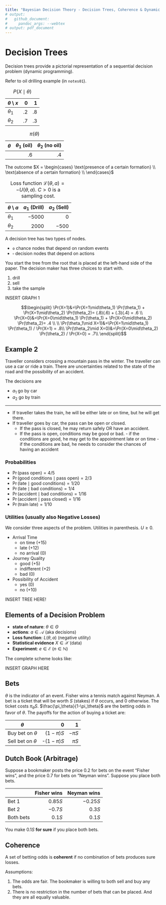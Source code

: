 ```yaml
---
title: "Bayesian Decision Theory - Decision Trees, Coherence & Dynamic Programing"
# output:
#   github_document:
#     pandoc_args: --webtex
# output: pdf_document
---
```


\newcommand{\norm}[1]{\left\lVert#1\right\rVert}
\newcommand{\p}[1]{\left(#1\right)}
\newcommand{\bk}[1]{\left[#1\right]}
\newcommand{\bc}[1]{ \left\{#1\right\} }
\newcommand{\abs}[1]{ \left|#1\right| }
\newcommand{\mat}{ \begin{pmatrix} }
\newcommand{\tam}{ \end{pmatrix} }
\newcommand{\suml}{ \sum_{i=1}^n }
\newcommand{\prodl}{ \prod_{i=1}^n }
\newcommand{\ds}{ \displaystyle }
\newcommand{\df}[2]{ \frac{d#1}{d#2} }
\newcommand{\ddf}[2]{ \frac{d^2#1}{d{#2}^2} }
\newcommand{\pd}[2]{ \frac{\partial#1}{\partial#2} }
\newcommand{\pdd}[2]{\frac{\partial^2#1}{\partial{#2}^2} }
\newcommand{\N}{ \mathcal{N} }
\newcommand{\E}{ \text{E} }
\newcommand{\A}{ \mathcal{A} }
\newcommand{\X}{ \mathcal{X} }

# Decision Trees

Decision trees provide a pictorial representation of a sequential decision
problem (dynamic programming).

Refer to oil drilling example (in `notes01`).

| $\theta$ \\ $x$ | 0 | 1 |
|---|---:|---:|
| $\theta_1$ | .2 | .8 |
| $\theta_2$ | .7 | .3 |
Table: $P(X\mid\theta)$


| $\theta$ | $\theta_1$ (oil) | $\theta_2$ (no oil) |
|---|---:|---:|
|  | .6 | .4 |
Table: $\pi(\theta)$

The outcome $X = \begin{cases}
\text{presence of a certain formation} \\
\text{absence of a certain formation} \\
\end{cases}$

| $\theta$ \\ $a$ | $a_1$ (Drill) | $a_2$ (Sell) |
|---|---:|---:|
| $\theta_1$ | $-5000$  | $0$ |
| $\theta_2$ |  $2000$  | $-500$  |
Table: Loss function $\mathcal{L}(\theta, a) = -U(\theta, a)$. $C > 0$ is a sampling cost.

A decision tree has two types of nodes.

- `o` chance nodes that depend on random events
- $\square$ decision nodes that depend on actions

You start the tree from the root that is placed at the left-hand side of the paper.
The decision maker has three choices to start with. 

1. drill
2. sell
3. take the sample

INSERT GRAPH 1

$$\begin{split}
\Pr(X=1)&=\Pr(X=1\mid\theta_1) \Pr(\theta_1) + \Pr(X=1\mid\theta_2) \Pr(\theta_2)= (.8)(.6) + (.3)(.4) = .6 \\
\Pr(X=0)&=\Pr(X=0\mid\theta_1) \Pr(\theta_1) + \Pr(X=0\mid\theta_2) \Pr(\theta_2)= .4 \\
\\
\Pr(\theta_1\mid X=1)&=\Pr(X=1\mid\theta_1) \Pr(\theta_1) / \Pr(X=1) = .8\\
\Pr(\theta_2\mid X=0)&=\Pr(X=0\mid\theta_2) \Pr(\theta_2) / \Pr(X=0) = .7\\
\end{split}$$

## Example 2
Traveller considers crossing a mountain pass in the winter. The traveller can
use a car or ride a train. There are uncertainties related to the state of the road
and the possibility of an accident.

The decisions are 

- $a_1$ go by car
- $a_2$ go by train

***

- If traveller takes the train, he will be either late or on time, but he will get there.
- If traveller goes by car, the pass can be open or closed.
    - If the pass is closed, he may return safely OR have an accident.
    - If the pass is open, conditions may be good or bad.
          - if the conditions are good, he may get to the appointment late or on time
          - if the conditions are bad, he needs to consider the chances of having an accident

### Probabilities

- $\Pr(\text{pass open}) = 4/5$
- $\Pr(\text{good conditions} \mid \text{pass open}) = 2/3$
- $\Pr(\text{late} \mid \text{good conditions}) = 1/20$
- $\Pr(\text{late} \mid \text{bad conditions}) = 1/4$
- $\Pr(\text{accident} \mid \text{bad conditions}) = 1/16$
- $\Pr(\text{accident} \mid \text{pass closed}) = 1/16$
- $\Pr(\text{train late}) = 1/10$

### Utilities (usually also Negative Losses)

We consider three aspects of the problem. Utilities in parenthesis. $U \ge 0$.

- Arrival Time
    - on time (+15)
    - late (+12)
    - no arrival (0)
- Journey Quality
    - good (+5)
    - indifferent (+2)
    - bad (0)
- Possibility of Accident
    - yes (0)
    - no (+10)

INSERT TREE HERE!

## Elements of a Decision Problem

- **state of nature**: $\theta \in \Theta$
- **actions**: $a \in \A$ (aka decisions)
- **Loss function**: $L(\theta, a)$ (negative utility)
- **Statistical evidence** $X \in \X$ (data)
- **Experiment**: $e \in \mathcal{E}$ ($n \in \mathbb{N}$)

The complete scheme looks like:

INSERT GRAPH HERE

## Bets

$\theta$ is the indicator of an event. Fisher wins a tennis match against
Neyman. A bet is a ticket that will be worth $S$ (stakes) if $\theta$ occurs,
and 0 otherwise. The ticket costs $\pi_\theta S$.
$\frac{\pi_\theta}{1-\pi_\theta}$ are the betting odds in favor of $\theta$.
The payoffs for the action of buying a ticket are:

| $\theta$ | 0 | 1 |
|---|---:|---:|
| Buy bet on $\theta$ | $(1-\pi) S$ | $-\pi S$ |
| Sell bet on $\theta$ | -$(1-\pi) S$ | $\pi S$ |

## Dutch Book (Arbitrage)

Suppose a bookmaker posts the price $0.2$ for bets on the event "Fisher wins",
and the price $0.7$ for bets on "Neyman wins". Suppose you place both bets.

|  | Fisher wins | Neyman wins |
|---|---:|---:|
| Bet 1     | $0.85 S$ | $-0.25 S$ |
| Bet 2     | $-0.7 S$ | $0.3 S$   |
| Both bets | $0.1 S$  | $0.1 S$   |

You make $0.1 S$ **for sure** if you place both bets.


## Coherence

A set of betting odds is **coherent** if no combination of bets produces sure losses.

Assumptions:

1. The odds are fair. The bookmaker is willing to both sell and buy any bets.
2. There is no restriction in the number of bets that can be placed. And they
   are all equally valuable.
